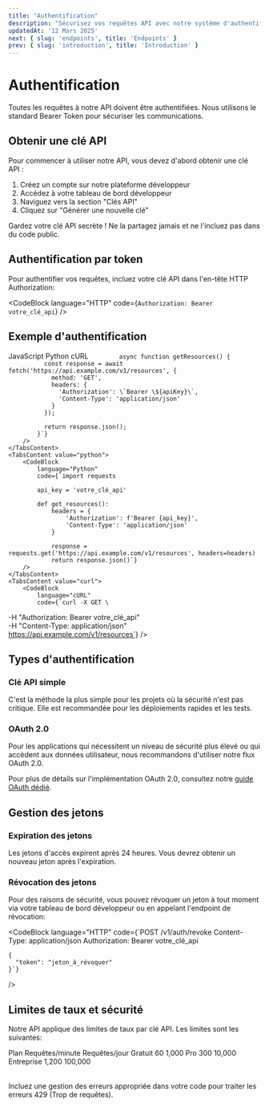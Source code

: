 ```yaml
---
title: "Authentification"
description: "Sécurisez vos requêtes API avec notre système d'authentification"
updatedAt: '12 Mars 2025'
next: { slug: 'endpoints', title: 'Endpoints' }
prev: { slug: 'introduction', title: 'Introduction' }
---
```


# Authentification

Toutes les requêtes à notre API doivent être authentifiées. Nous utilisons le standard Bearer Token pour sécuriser les communications.

## Obtenir une clé API

Pour commencer à utiliser notre API, vous devez d'abord obtenir une clé API :

1. Créez un compte sur notre plateforme développeur
2. Accédez à votre tableau de bord développeur
3. Naviguez vers la section "Clés API"
4. Cliquez sur "Générer une nouvelle clé"

<Alert title="Attention">
    Gardez votre clé API secrète ! Ne la partagez jamais et ne l'incluez pas dans du code public.
</Alert>

## Authentification par token

Pour authentifier vos requêtes, incluez votre clé API dans l'en-tête HTTP Authorization:

<CodeBlock
    language="HTTP"
    code={`Authorization: Bearer votre_clé_api`}
/>

## Exemple d'authentification

<CodeTabs>
    <TabsList>
        <TabsTrigger value="javascript">JavaScript</TabsTrigger>
        <TabsTrigger value="python">Python</TabsTrigger>
        <TabsTrigger value="curl">cURL</TabsTrigger>
    </TabsList>
    <TabsContent value="javascript">
        <CodeBlock
            language="JavaScript"
            code={`const apiKey = 'votre_clé_api';

            async function getResources() {
              const response = await fetch('https://api.example.com/v1/resources', {
                method: 'GET',
                headers: {
                  'Authorization': \`Bearer \${apiKey}\`,
                  'Content-Type': 'application/json'
                }
              });

              return response.json();
            }`}
        />
    </TabsContent>
    <TabsContent value="python">
        <CodeBlock
            language="Python"
            code={`import requests

            api_key = 'votre_clé_api'

            def get_resources():
                headers = {
                    'Authorization': f'Bearer {api_key}',
                    'Content-Type': 'application/json'
                }

                response = requests.get('https://api.example.com/v1/resources', headers=headers)
                return response.json()`}
        />
    </TabsContent>
    <TabsContent value="curl">
        <CodeBlock
            language="cURL"
            code={`curl -X GET \
  -H "Authorization: Bearer votre_clé_api" \
  -H "Content-Type: application/json" \
  https://api.example.com/v1/resources`}
        />
    </TabsContent>
</CodeTabs>

## Types d'authentification

### Clé API simple

C'est la méthode la plus simple pour les projets où la sécurité n'est pas critique. Elle est recommandée pour les déploiements rapides et les tests.

### OAuth 2.0

Pour les applications qui nécessitent un niveau de sécurité plus élevé ou qui accèdent aux données utilisateur, nous recommandons d'utiliser notre flux OAuth 2.0.

<Alert title="Information">
    Pour plus de détails sur l'implémentation OAuth 2.0, consultez notre <a href="/docs/oauth">guide OAuth dédié</a>.
</Alert>

## Gestion des jetons

### Expiration des jetons

Les jetons d'accès expirent après 24 heures. Vous devrez obtenir un nouveau jeton après l'expiration.

### Révocation des jetons

Pour des raisons de sécurité, vous pouvez révoquer un jeton à tout moment via votre tableau de bord développeur ou en appelant l'endpoint de révocation:

<CodeBlock
    language="HTTP"
    code={`POST /v1/auth/revoke
Content-Type: application/json
Authorization: Bearer votre_clé_api

    {
      "token": "jeton_à_révoquer"
    }`}
/>

## Limites de taux et sécurité

Notre API applique des limites de taux par clé API. Les limites sont les suivantes:

<Table>
        <TableHeader>
          <TableRow>
            <TableHead>Plan</TableHead>
            <TableHead>Requêtes/minute</TableHead>
            <TableHead>Requêtes/jour</TableHead>
          </TableRow>
        </TableHeader>
        <TableBody>
          <TableRow>
            <TableCell>Gratuit</TableCell>
            <TableCell>60</TableCell>
            <TableCell>1,000</TableCell>
          </TableRow>
          <TableRow>
            <TableCell>Pro</TableCell>
            <TableCell>300</TableCell>
            <TableCell>10,000</TableCell>
          </TableRow>
          <TableRow>
            <TableCell>Entreprise</TableCell>
            <TableCell>1,200</TableCell>
            <TableCell>100,000</TableCell>
          </TableRow>
        </TableBody>
      </Table>

<Alert title="Conseil">
    Incluez une gestion des erreurs appropriée dans votre code pour traiter les erreurs 429 (Trop de requêtes).
</Alert>